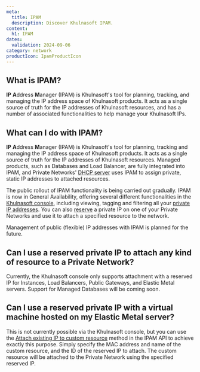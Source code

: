 ```yaml
---
meta:
  title: IPAM
  description: Discover Khulnasoft IPAM.
content:
  h1: IPAM
dates:
  validation: 2024-09-06
category: network
productIcon: IpamProductIcon
---
```


## What is IPAM?

**IP** **A**ddress **M**anager (IPAM) is Khulnasoft's tool for planning, tracking, and managing the IP address space of Khulnasoft products. It acts as a single source of truth for the IP addresses of Khulnasoft resources, and has a number of associated functionalities to help manage your Khulnasoft IPs.

## What can I do with IPAM?

**IP** **A**ddress **M**anager (IPAM) is Khulnasoft's tool for planning, tracking and managing the IP address space of Khulnasoft products. It acts as a single source of truth for the IP addresses of Khulnasoft resources. Managed products, such as Databases and Load Balancer, are fully integrated into IPAM, and Private Networks' [DHCP server](/network/vpc/concepts/#dhcp) uses IPAM to assign private, static IP addresses to attached resources.

The public rollout of IPAM functionality is being carried out gradually. IPAM is now in General Availability, offering several different functionalities in the [Khulnasoft console](https://console.khulnasoft.com/ipam/), including viewing, tagging and filtering all your [private IP addresses](#private-ip-address). You can also [reserve](/network/ipam/how-to/reserve-ip/) a private IP on one of your Private Networks and use it to attach a specified resource to the network.

Management of public (flexible) IP addresses with IPAM is planned for the future.

## Can I use a reserved private IP to attach any kind of resource to a Private Network?

Currently, the Khulnasoft console only supports attachment with a reserved IP for Instances, Load Balancers, Public Gateways, and Elastic Metal servers. Support for Managed Databases will be coming soon.

## Can I use a reserved private IP with a virtual machine hosted on my Elastic Metal server?

This is not currently possible via the Khulnasoft console, but you can use the [Attach existing IP to custom resource](https://www.khulnasoft.com/en/developers/api/ipam/#path-ips-attach-existing-ip-to-custom-resource) method in the IPAM API to achieve exactly this purpose. Simply specify the MAC address and name of the custom resource, and the ID of the reserved IP to attach. The custom resource will be attached to the Private Network using the specified reserved IP.